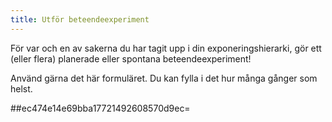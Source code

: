 ```yaml
---
title: Utför beteendeexperiment
---
```


För var och en av sakerna du har tagit upp i din exponeringshierarki,
gör ett (eller flera) planerade eller spontana beteendeexperiment!

Använd gärna det här formuläret. Du kan fylla i det hur många gånger som
helst.

##ec474e14e69bba17721492608570d9ec=
